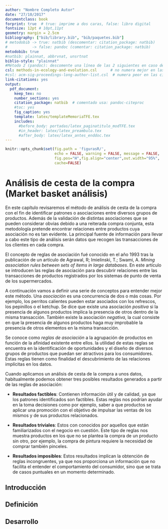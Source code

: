 ```yaml
---
author: "Nombre Completo Autor"
date: "27/10/2017"
documentclass: book
forprint: true  # true: imprime a dos caras, false: libro digital
fontsize: 12pt # 10pt,11pt
geometry: margin = 2.5cm 
bibliography: ["bib/library.bib", "bib/paquetes.bib"]
# metodobib -> true: natbib (descomentar: citation_package: natbib) 
#           -> false: pandoc (comentar: citation_package: natbib)
metodobib: true
#natbib: plainnat, abbrvnat, unsrtnat
biblio-style: "plainnat"
#Método 2 (pandoc): descomente una línea de las 2 siguientes en caso de usarlo
csl: methods-in-ecology-and-evolution.csl      # no numera mejor en las citas
#csl: acm-sig-proceedings-long-author-list.csl  # numera peor en las citas
link-citations: yes
output: 
  pdf_document:
    keep_tex: no
    number_sections: yes
    citation_package: natbib  # comentado usa: pandoc-citeproc
    #toc: yes
    fig_caption: yes
    template: latex/templateMemoriaTFE.tex
    includes:
      #before_body: portadas/latex_paginatitulo_modTFE.tex
      #in_header: latex/latex_preambulo.tex
      #after_body: latex/latex_antes_enddoc.tex
---
```




```r
knitr::opts_chunk$set(fig.path = 'figurasR/',
                      echo = FALSE, warning = FALSE, message = FALSE,
                      fig.pos="H",fig.align="center",out.width="95%",
                      cache=FALSE)

```


<!-- \setcounter{chapter}{2} -->
<!-- \setcounter{chapter}{2} escribir 2 para capítulo 3  -->
<!-- \pagenumbering{arabic} -->

\ifdefined\ifprincipal
\else
\setlength{\parindent}{1em}
\pagestyle{fancy}
\setcounter{tocdepth}{4}
\tableofcontents
<!-- \nocite{*} -->
\fi

\ifdefined\ifdoblecara
\fancyhead{}{}
\fancyhead[LE,RO]{\scriptsize\rightmark}
\fancyfoot[LO,RE]{\scriptsize\slshape \leftmark}
\fancyfoot[C]{}
\fancyfoot[LE,RO]{\footnotesize\thepage}
\else
\fancyhead{}{}
\fancyhead[RO]{\scriptsize\rightmark}
\fancyfoot[LO]{\scriptsize\slshape \leftmark}
\fancyfoot[C]{}
\fancyfoot[RO]{\footnotesize\thepage}
\fi
\renewcommand{\headrulewidth}{0.4pt}
\renewcommand{\footrulewidth}{0.4pt}




# Análisis de cesta de la compra (Market basket análisis)



En este capítulo revisaremos el método de análisis de cesta de la compra con el fin de identificar patrones o asociaciones entre diversos grupos de productos. Además de la validación de distintas asociaciones que se pueden considerar obvias debido a una reiterada compra conjunta, esta metodología pretende encontrar relaciones entre productos cuya asociación no es tan evidente.
La principal fuente de información para llevar a cabo este tipo de análisis serán datos que recogen las transacciones de los clientes en cada compra.

El concepto de reglas de asociación fué conocido en el año 1993 tras la publicación de un artículo de Agrawal, R; Imielinski, T.; Swami, A. *Mining association rules between sets of items in large databases*. En este artículo se introducen las reglas de asociación para descubrir relaciones entre las transacciones de productos registrados por los sistemas de punto de venta de los supermercados.

A continuación vamos a definir una serie de conceptos para entender mejor este método. Una *asociación* es una concurrencia de dos o más cosas. Por ejemplo, los perritos calientes pueden estar asociados con los refrescos, los pepinillos o el ketchup. Se dice que existe una asociación *positiva* si la presencia de algunos productos implica la presencia de otros dentro de la misma transacción. También existe la asociación *negativa*, la cual consiste en que la presencia de algunos productos haga muy improbable la presencia de otros elementos en la misma transacción.

Se conoce como *reglas de asociación* a la agrupación de productos en función de la afinidad existente entre ellos. la utilidad de estas reglas se encuentra en la identificación de oportunidades y el diseño de diversos grupos de productos que puedan ser atractivos para los consumidores. Estas reglas tienen como finalidad el descubrimiento de las relaciones implícitas en los datos.

Cuando aplicamos un análisis de cesta de la compra a unos datos, habitualmente podemos obtener tres posibles resultados generados a partir de las reglas de asociación:

- **Resultados factibles**: Contienen información útil y de calidad, ya que los patrones identificados son factibles. Estas reglas nos podrían ayudar en la toma decisiones como por ejemplo, saber a que productos se aplicar una promoción con el objetivo de impulsar las ventas de los mismos y de sus productos relacionados.

- **Resultados triviales**: Estos con conocidos por aquellos que están familiarizados con el negocio en cuestión. Este tipo de reglas nos muestra productos en los que no se plantea la compra de un producto sin otro, por ejemplo, la compra de pintura requiere la necesidad de comprar también pinceles.

- **Resultados imposibles**: Estos resultados implican la obtención de reglas incongruentes, ya que nos proporciona un información que no facilita el entender el comportamiento del consumidor, sino que se trata de casos puntuales en un momento determinado.






## Introducción
## Definición
## Desarrollo




